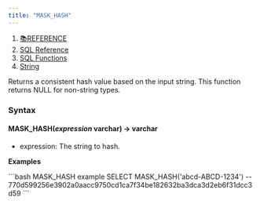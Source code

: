 ```yaml
---
title: "MASK_HASH"
---
```


1. [📚REFERENCE](/reference)
2. [SQL Reference](/reference/sql-reference)
3. [SQL Functions](/reference/sql-reference/all-functions)
4. [String](/reference/sql-reference/all-functions/string)

Returns a consistent hash value based on the input string. This function returns NULL for non-string types.

### Syntax

#### MASK\_HASH(*expression* varchar) → varchar

* expression: The string to hash.

**Examples**

<CodeGroup>
  ```bash MASK_HASH example
  SELECT MASK_HASH('abcd-ABCD-1234')
  -- 770d599256e3902a0aacc9750cd1ca7f34be182632ba3dca3d2eb6f31dcc3d59
  ```
</CodeGroup>
